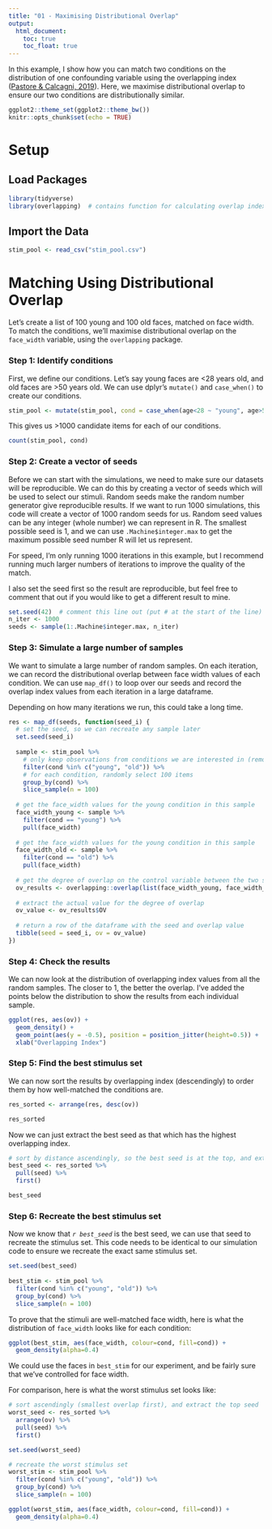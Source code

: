 ```yaml
---
title: "01 - Maximising Distributional Overlap"
output:
  html_document:
    toc: true
    toc_float: true
---
```


In this example, I show how you can match two conditions on the distribution of one confounding variable using the overlapping index ([Pastore & Calcagni, 2019](https://doi.org/10.3389/fpsyg.2019.01089)). Here, we maximise distributional overlap to ensure our two conditions are distributionally similar.

```r
ggplot2::theme_set(ggplot2::theme_bw())
knitr::opts_chunk$set(echo = TRUE)
```

# Setup

## Load Packages

```r
library(tidyverse)
library(overlapping)  # contains function for calculating overlap index
```

## Import the Data

```r
stim_pool <- read_csv("stim_pool.csv")
```

# Matching Using Distributional Overlap

Let's create a list of 100 young and 100 old faces, matched on face width. To match the conditions, we'll maximise distributional overlap on the `face_width` variable, using the `overlapping` package.

### **Step 1**: Identify conditions

First, we define our conditions. Let's say young faces are <28 years old, and old faces are >50 years old. We can use dplyr's `mutate()` and `case_when()` to create our conditions.

```r
stim_pool <- mutate(stim_pool, cond = case_when(age<28 ~ "young", age>50 ~ "old"))
```

This gives us >1000 candidate items for each of our conditions.

```r
count(stim_pool, cond)
```

### **Step 2**: Create a vector of seeds

Before we can start with the simulations, we need to make sure our datasets will be reproducible. We can do this by creating a vector of seeds which will be used to select our stimuli. Random seeds make the random number generator give reproducible results. If we want to run 1000 simulations, this code will create a vector of 1000 random seeds for us. Random seed values can be any integer (whole number) we can represent in R. The smallest possible seed is 1, and we can use `.Machine$integer.max` to get the maximum possible seed number R will let us represent.

For speed, I'm only running 1000 iterations in this example, but I recommend running much larger numbers of iterations to improve the quality of the match.

I also set the seed first so the result are reproducible, but feel free to comment that out if you would like to get a different result to mine.

```r
set.seed(42)  # comment this line out (put # at the start of the line) to get a different result to mine
n_iter <- 1000
seeds <- sample(1:.Machine$integer.max, n_iter)
```

### **Step 3**: Simulate a large number of samples

We want to simulate a large number of random samples. On each iteration, we can record the distributional overlap between face width values of each condition. We can use `map_df()` to loop over our seeds and record the overlap index values from each iteration in a large dataframe.

Depending on how many iterations we run, this could take a long time.

```r
res <- map_df(seeds, function(seed_i) {
  # set the seed, so we can recreate any sample later
  set.seed(seed_i)
  
  sample <- stim_pool %>%
    # only keep observations from conditions we are interested in (remove faces from ages 29 to 49)
    filter(cond %in% c("young", "old")) %>%
    # for each condition, randomly select 100 items
    group_by(cond) %>%
    slice_sample(n = 100)
  
  # get the face_width values for the young condition in this sample
  face_width_young <- sample %>%
    filter(cond == "young") %>%
    pull(face_width)
  
  # get the face_width values for the young condition in this sample
  face_width_old <- sample %>%
    filter(cond == "old") %>%
    pull(face_width)
  
  # get the degree of overlap on the control variable between the two samples
  ov_results <- overlapping::overlap(list(face_width_young, face_width_old))
  
  # extract the actual value for the degree of overlap
  ov_value <- ov_results$OV
  
  # return a row of the dataframe with the seed and overlap value
  tibble(seed = seed_i, ov = ov_value)
})
```

### **Step 4**: Check the results

We can now look at the distribution of overlapping index values from all the random samples. The closer to 1, the better the overlap. I've added the points below the distribution to show the results from each individual sample.

```r
ggplot(res, aes(ov)) +
  geom_density() +
  geom_point(aes(y = -0.5), position = position_jitter(height=0.5)) +
  xlab("Overlapping Index")
```

### **Step 5**: Find the best stimulus set

We can now sort the results by overlapping index (descendingly) to order them by how well-matched the conditions are.

```r
res_sorted <- arrange(res, desc(ov))

res_sorted
```

Now we can just extract the best seed as that which has the highest overlapping index.

```r
# sort by distance ascendingly, so the best seed is at the top, and extract it
best_seed <- res_sorted %>%
  pull(seed) %>%
  first()

best_seed
```

### **Step 6**: Recreate the best stimulus set

Now we know that *`r best_seed`* is the best seed, we can use that seed to recreate the stimulus set. This code needs to be identical to our simulation code to ensure we recreate the exact same stimulus set.

```r
set.seed(best_seed)
  
best_stim <- stim_pool %>%
  filter(cond %in% c("young", "old")) %>%
  group_by(cond) %>%
  slice_sample(n = 100)
```

To prove that the stimuli are well-matched face width, here is what the distribution of `face_width` looks like for each condition:

```r
ggplot(best_stim, aes(face_width, colour=cond, fill=cond)) +
  geom_density(alpha=0.4)
```

We could use the faces in `best_stim` for our experiment, and be fairly sure that we've controlled for face width.

For comparison, here is what the worst stimulus set looks like:

```r
# sort ascendingly (smallest overlap first), and extract the top seed
worst_seed <- res_sorted %>%
  arrange(ov) %>%
  pull(seed) %>%
  first()

set.seed(worst_seed)

# recreate the worst stimulus set
worst_stim <- stim_pool %>%
  filter(cond %in% c("young", "old")) %>%
  group_by(cond) %>%
  slice_sample(n = 100)

ggplot(worst_stim, aes(face_width, colour=cond, fill=cond)) +
  geom_density(alpha=0.4)
```

